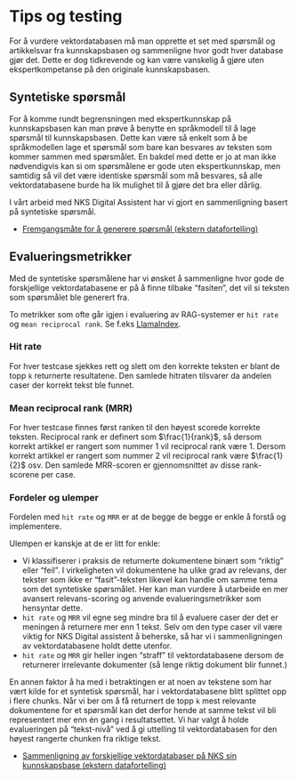 # Tips og testing {#sec-tips-testing}

For å vurdere vektordatabasen må man opprette et set med spørsmål og
artikkelsvar fra kunnskapsbasen og sammenligne hvor godt hver database gjør det.
Dette er dog tidkrevende og kan være vanskelig å gjøre uten ekspertkompetanse på
den originale kunnskapsbasen.

## Syntetiske spørsmål

For å komme rundt begrensningen med ekspertkunnskap på kunnskapsbasen kan man
prøve å benytte en språkmodell til å lage spørsmål til kunnskapsbasen. Dette kan
være så enkelt som å be språkmodellen lage et spørsmål som bare kan besvares av
teksten som kommer sammen med spørsmålet. En bakdel med dette er jo at man ikke
nødvendigvis kan si om spørsmålene er gode uten ekspertkunnskap, men samtidig så
vil det være identiske spørsmål som må besvares, så alle vektordatabasene burde
ha lik mulighet til å gjøre det bra eller dårlig.

I vårt arbeid med NKS Digital Assistent har vi gjort en sammenligning basert på
syntetiske spørsmål.

- [Fremgangsmåte for å generere spørsmål (ekstern
datafortelling)](https://data.ansatt.nav.no/story/98cec0de-b872-4713-a56f-9bdb49112345/index.html)

## Evalueringsmetrikker

Med de syntetiske spørsmålene har vi ønsket å sammenligne hvor gode de forskjellige vektordatabasene er på å finne tilbake "fasiten", det vil si teksten som spørsmålet ble generert fra. 

To metrikker som ofte går igjen i evaluering av RAG-systemer er `hit rate` og `mean reciprocal rank`. Se f.eks [LlamaIndex](https://www.llamaindex.ai/blog/boosting-rag-picking-the-best-embedding-reranker-models-42d079022e83). 

### Hit rate
For hver testcase sjekkes rett og slett om den korrekte teksten er blant de topp `k` returnerte resultatene. Den samlede hitraten tilsvarer da andelen caser der korrekt tekst ble funnet.  

### Mean reciprocal rank (MRR)
For hver testcase finnes først ranken til den høyest scorede korrekte teksten. Reciprocal rank er definert som $\frac{1}{rank}$, så dersom korrekt artikkel er rangert som nummer 1 vil reciprocal rank være 1. Dersom korrekt artikkel er rangert som nummer 2 vil reciprocal rank være $\frac{1}{2}$ osv. Den samlede MRR-scoren er gjennomsnittet av disse rank-scorene per case. 

### Fordeler og ulemper
Fordelen med `hit rate` og `MRR` er at de begge de begge er enkle å forstå og implementere. 

Ulempen er kanskje at de er litt for enkle:  

- Vi klassifiserer i praksis de returnerte dokumentene binært som "riktig" eller "feil". I virkeligheten vil dokumentene ha ulike grad av relevans, der tekster som ikke er "fasit"-teksten likevel kan handle om samme tema som det syntetiske spørsmålet. Her kan man vurdere å utarbeide en mer avansert relevans-scoring og anvende evalueringsmetrikker som hensyntar dette.   
- `hit rate` og `MRR` vil egne seg  mindre bra til å evaluere caser der det er meningen å returnere mer enn 1 tekst. Selv om den type caser vil være viktig for NKS Digital assistent å beherske, så har vi i sammenligningen av vektordatabasene holdt dette utenfor.  
- `hit rate` og `MRR` gir heller ingen "straff" til vektordatabasene dersom de returnerer irrelevante dokumenter (så lenge riktig dokument blir funnet.)  

En annen faktor å ha med i betraktingen er at noen av tekstene som har vært kilde for et syntetisk spørsmål, har i vektordatabasene blitt splittet opp i flere chunks. Når vi ber om å få returnert de topp `k` mest relevante dokumentene for et spørsmål kan det derfor hende at samme tekst vil bli representert mer enn én gang i resultatsettet. Vi har valgt å holde evalueringen på "tekst-nivå" ved å gi uttelling til vektordatabasen for den høyest rangerte chunken fra riktige tekst. 

- [Sammenligning av forskjellige vektordatabaser på NKS sin kunnskapsbase
(ekstern
datafortelling)](https://data.ansatt.nav.no/story/e17a7b82-8721-4357-ba92-4c734f68e9f5/index.html#resultater)